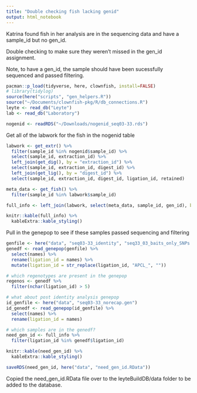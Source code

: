 ```yaml
---
title: "Double checking fish lacking genid"
output: html_notebook
---
```


Katrina found fish in her analysis are in the sequencing data and have a sample_id but no gen_id.

Double checking to make sure they weren't missed in the gen_id assignment.

Note, to have a gen_id, the sample should have been sucessfully sequenced and passed filtering.

```r
pacman::p_load(tidyverse, here, clownfish, install=FALSE)
# library(tidylog)
source(here("scripts", "gen_helpers.R"))
source("~/Documents/clownfish-pkg/R/db_connections.R")
leyte <- read_db("Leyte")
lab <- read_db("Laboratory")

nogenid <- readRDS("~/Downloads/nogenid_seq03-33.rds")
```

Get all of the labwork for the fish in the nogenid table
```r
labwork <- get_extr() %>% 
  filter(sample_id %in% nogenid$sample_id) %>% 
  select(sample_id, extraction_id) %>% 
  left_join(get_dig(), by = "extraction_id") %>% 
  select(sample_id, extraction_id, digest_id) %>% 
  left_join(get_lig(), by = "digest_id") %>% 
  select(sample_id, extraction_id, digest_id, ligation_id, retained)

meta_data <- get_fish() %>% 
  filter(sample_id %in% labwork$sample_id)

full_info <- left_join(labwork, select(meta_data, sample_id, gen_id), by = "sample_id")

knitr::kable(full_info) %>% 
  kableExtra::kable_styling()

```

Pull in the genepop to see if these samples passed sequencing and filtering
```r
genfile <- here("data", "seq03-33_identity", "seq33_03_baits_only_SNPs.gen")
genedf <- read_genepop(genfile) %>% 
  select(names) %>% 
  rename(ligation_id = names) %>% 
  mutate(ligation_id = str_replace(ligation_id, "APCL_", ""))

# which regenotypes are present in the genepop
regenos <- genedf %>% 
  filter(nchar(ligation_id) > 5)

# what about post identity analysis genepop
id_genfile <- here("data", "seq03-33_norecap.gen")
id_genedf <- read_genepop(id_genfile) %>% 
  select(names) %>% 
  rename(ligation_id = names) 

# which samples are in the genedf?
need_gen_id <- full_info %>% 
  filter(ligation_id %in% genedf$ligation_id)

knitr::kable(need_gen_id) %>% 
  kableExtra::kable_styling()

saveRDS(need_gen_id, here("data", "need_gen_id.RData"))
```

Copied the need_gen_id.RData file over to the leyteBuildDB/data folder to be added to the database.
